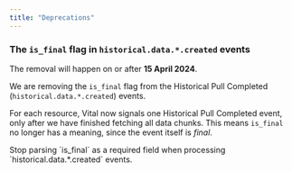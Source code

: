 ```yaml
---
title: "Deprecations"
---
```


### The `is_final` flag in `historical.data.*.created` events
<Warning>The removal will happen on or after **15 April 2024**.</Warning>

We are removing the `is_final` flag from the Historical Pull Completed (`historical.data.*.created`) events.

For each resource, Vital now signals one Historical Pull Completed event, only after we have finished fetching
all data chunks. This means `is_final` no longer has a meaning, since the event itself is *final*.

<Card title="Recommended Action">
Stop parsing `is_final` as a required field when processing `historical.data.*.created` events.
</Card>
